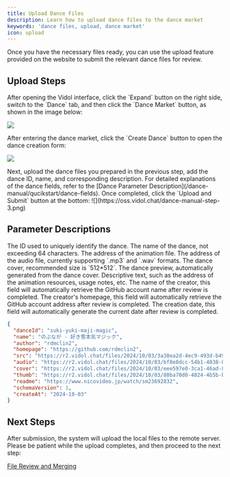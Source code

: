 ```yaml
---
title: Upload Dance Files
description: Learn how to upload dance files to the dance market
keywords: 'dance files, upload, dance market'
icon: upload
---
```


Once you have the necessary files ready, you can use the upload feature provided on the website to submit the relevant dance files for review.

## Upload Steps

<Steps>
  <Step title="Open the Dance Interface">
   After opening the Vidol interface, click the `Expand` button on the right side, switch to the `Dance` tab, and then click the `Dance Market` button, as shown in the image below:

![](https://oss.vidol.chat/dance-manual-step-1.png)

  </Step>
  <Step title="Click Create Dance">
   After entering the dance market, click the `Create Dance` button to open the dance creation form:

![](https://oss.vidol.chat/dance-manual-step-2.png)

  </Step>
  <Step title="Fill Out the Dance Form">
    Next, upload the dance files you prepared in the previous step, add the dance ID, name, and corresponding description. For detailed explanations of the dance fields, refer to the [Dance Parameter Description](/dance-manual/qucikstart/dance-fields). Once completed, click the `Upload and Submit` button at the bottom:
   ![](https://oss.vidol.chat/dance-manual-step-3.png)
  </Step>
</Steps>

## Parameter Descriptions

<ParamField path="danceId" type="string" required>
  The ID used to uniquely identify the dance.
</ParamField>

<ParamField path="name" type="string" required>
  The name of the dance, not exceeding 64 characters.
</ParamField>

<ParamField path="src" type="string" required>
  The address of the animation file.
</ParamField>

<ParamField path="audio" type="string" required>
  The address of the audio file, currently supporting `.mp3` and `.wav` formats.
</ParamField>

<ParamField path="cover" type="string" required>
  The dance cover, recommended size is `512*512`.
</ParamField>

<ParamField path="thumb" type="string">
  The dance preview, automatically generated from the dance cover.
</ParamField>

<ParamField path="readme" type="string">
  Descriptive text, such as the address of the animation resources, usage notes, etc.
</ParamField>

<ParamField path="author" type="string">
  The name of the creator, this field will automatically retrieve the GitHub account name after review is completed.
</ParamField>

<ParamField path="homepage" type="string">
  The creator's homepage, this field will automatically retrieve the GitHub account address after review is completed.
</ParamField>

<ParamField path="createAt" type="string">
  The creation date, this field will automatically generate the current date after review is completed.
</ParamField>

<RequestExample>

```json
{
  "danceId": "suki-yuki-maji-magic",
  "name": "のぶなが - 好き雪本気マジック",
  "author": "rdmclin2",
  "homepage": "https://github.com/rdmclin2",
  "src": "https://r2.vidol.chat/files/2024/10/03/3a38ea2d-4ec9-493d-b49f-cf346b5f72d1.vmd",
  "audio": "https://r2.vidol.chat/files/2024/10/03/bf8e8dcc-54b1-4038-820e-df97cb396ccf.mp3",
  "cover": "https://r2.vidol.chat/files/2024/10/03/eee597e0-3ca1-46ad-8a1d-93768dc63601.webp",
  "thumb": "https://r2.vidol.chat/files/2024/10/03/80ba70d0-4024-4b5b-b750-233dc145c752.webp",
  "readme": "https://www.nicovideo.jp/watch/sm23692832",
  "schemaVersion": 1,
  "createAt": "2024-10-03"
}
```

</RequestExample>

## Next Steps

After submission, the system will upload the local files to the remote server. Please be patient while the upload completes, and then proceed to the next step:

[File Review and Merging](/dance-manual/qucikstart/dance-review)

